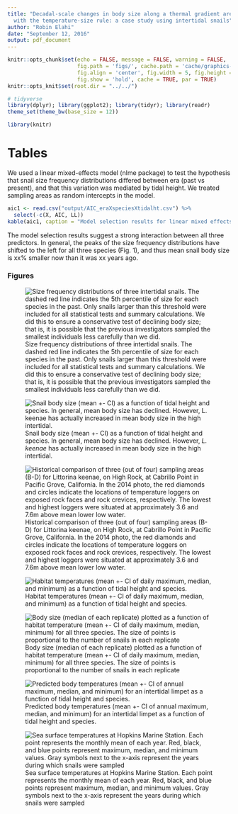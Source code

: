 ```yaml
---
title: "Decadal-scale changes in body size along a thermal gradient are consistent
  with the temperature-size rule: a case study using intertidal snails"
author: "Robin Elahi"
date: "September 12, 2016"
output: pdf_document
---
```


```r
knitr::opts_chunk$set(echo = FALSE, message = FALSE, warning = FALSE, 
                      fig.path = 'figs/', cache.path = 'cache/graphics-', 
                      fig.align = 'center', fig.width = 5, fig.height = 5, 
                      fig.show = 'hold', cache = TRUE, par = TRUE)
knitr::opts_knit$set(root.dir = "../../")
```

```r
# tidyverse
library(dplyr); library(ggplot2); library(tidyr); library(readr)
theme_set(theme_bw(base_size = 12))

library(knitr)

```

# Tables {-}

We used a linear mixed-effects model (nlme package) to test the hypothesis that snail size frequency distributions differed between era (past vs present), and that this variation was mediated by tidal height. We treated sampling areas as random intercepts in the model. 

```r
aic1 <- read.csv("output/AIC_eraXspeciesXtidalht.csv") %>% 
  select(-c(X, AIC, LL)) 
kable(aic1, caption = "Model selection results for linear mixed effects models testing the fixed effects of era, species, and tidal height on snail body size")
```

The model selection results suggest a strong interaction between all three predictors. In general, the peaks of the size frequency distributions have shifted to the left for all three species (Fig. 1), and thus mean snail body size is xx% smaller now than it was xx years ago. 

### Figures {-}

![Size frequency distributions of three intertidal snails. The dashed red line indicates the 5th percentile of size for each species in the past. Only snails larger than this threshold were included for all statistical tests and summary calculations. We did this to ensure a conservative test of declining body size; that is, it is possible that the previous investigators sampled the smallest individuals less carefully than we did.](../../figs/sbs_fig1.png)

![Snail body size (mean +- CI) as a function of tidal height and species. In general, mean body size has declined. However, *L. keenae* has actually increased in mean body size in the high intertidal. ](../../figs/elahi_size_era_tidal.png)

![Historical comparison of three (out of four) sampling areas (B-D) for Littorina keenae, on High Rock, at Cabrillo Point in Pacific Grove, California. In the 2014 photo, the red diamonds and circles indicate the locations of temperature loggers on exposed rock faces and rock crevices, respectively. The lowest and highest loggers were situated at approximately 3.6 and 7.6m above mean lower low water.](../../figs/high_rock_comparison_160912.png)

![Habitat temperatures (mean +- CI of daily maximum, median, and minimum) as a function of tidal height and species.](../../figs/elahi_temp_tidal.png)

![Body size (median of each replicate) plotted as a function of habitat temperature (mean +- CI of daily maximum, median, minimum) for all three species. The size of points is proportional to the number of snails in each replicate](../../figs/elahi_pres_medsize_temp.png)

![Predicted body temperatures (mean +- CI of annual maximum, median, and minimum) for an intertidal limpet as a function of tidal height and species.](../../figs/elahi_predicted_temp_tidal.png)

![Sea surface temperatures at Hopkins Marine Station. Each point represents the monthly mean of each year. Red, black, and blue points represent maximum, median, and minimum values. Gray symbols next to the x-axis represent the years during which snails were sampled](../../figs/hms_sst.png)

